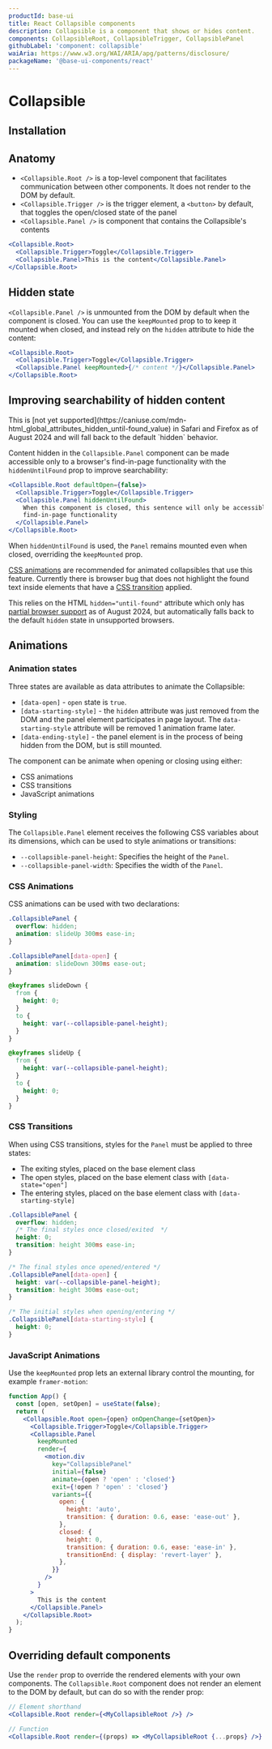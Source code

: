 ```yaml
---
productId: base-ui
title: React Collapsible components
description: Collapsible is a component that shows or hides content.
components: CollapsibleRoot, CollapsibleTrigger, CollapsiblePanel
githubLabel: 'component: collapsible'
waiAria: https://www.w3.org/WAI/ARIA/apg/patterns/disclosure/
packageName: '@base-ui-components/react'
---
```


# Collapsible

<Description />

<ComponentLinkHeader design={false} />

<Demo demo="CollapsibleIntroduction" />

## Installation

<InstallationInstructions componentName="Collapsible" />

## Anatomy

- `<Collapsible.Root />` is a top-level component that facilitates communication between other components. It does not render to the DOM by default.
- `<Collapsible.Trigger />` is the trigger element, a `<button>` by default, that toggles the open/closed state of the panel
- `<Collapsible.Panel />` is component that contains the Collapsible's contents

```jsx
<Collapsible.Root>
  <Collapsible.Trigger>Toggle</Collapsible.Trigger>
  <Collapsible.Panel>This is the content</Collapsible.Panel>
</Collapsible.Root>
```

## Hidden state

`<Collapsible.Panel />` is unmounted from the DOM by default when the component is closed. You can use the `keepMounted` prop to to keep it mounted when closed, and instead rely on the `hidden` attribute to hide the content:

```jsx
<Collapsible.Root>
  <Collapsible.Trigger>Toggle</Collapsible.Trigger>
  <Collapsible.Panel keepMounted>{/* content */}</Collapsible.Panel>
</Collapsible.Root>
```

## Improving searchability of hidden content

<Callout type="warning">
  This is [not yet
  supported](https://caniuse.com/mdn-html_global_attributes_hidden_until-found_value) in Safari and
  Firefox as of August 2024 and will fall back to the default `hidden` behavior.
</Callout>

Content hidden in the `Collapsible.Panel` component can be made accessible only to a browser's find-in-page functionality with the `hiddenUntilFound` prop to improve searchability:

```jsx
<Collapsible.Root defaultOpen={false}>
  <Collapsible.Trigger>Toggle</Collapsible.Trigger>
  <Collapsible.Panel hiddenUntilFound>
    When this component is closed, this sentence will only be accessible to the browser's native
    find-in-page functionality
  </Collapsible.Panel>
</Collapsible.Root>
```

When `hiddenUntilFound` is used, the `Panel` remains mounted even when closed, overriding the `keepMounted` prop.

[CSS animations](#css-animations) are recommended for animated collapsibles that use this feature. Currently there is browser bug that does not highlight the found text inside elements that have a [CSS transition](#css-transitions) applied.

This relies on the HTML `hidden="until-found"` attribute which only has [partial browser support](https://caniuse.com/mdn-html_global_attributes_hidden_until-found_value) as of August 2024, but automatically falls back to the default `hidden` state in unsupported browsers.

## Animations

### Animation states

Three states are available as data attributes to animate the Collapsible:

- `[data-open]` - `open` state is `true`.
- `[data-starting-style]` - the `hidden` attribute was just removed from the DOM and the panel element participates in page layout. The `data-starting-style` attribute will be removed 1 animation frame later.
- `[data-ending-style]` - the panel element is in the process of being hidden from the DOM, but is still mounted.

The component can be animate when opening or closing using either:

- CSS animations
- CSS transitions
- JavaScript animations

### Styling

The `Collapsible.Panel` element receives the following CSS variables about its dimensions, which can be used to style animations or transitions:

- `--collapsible-panel-height`: Specifies the height of the `Panel`.
- `--collapsible-panel-width`: Specifies the width of the `Panel`.

### CSS Animations

CSS animations can be used with two declarations:

```css
.CollapsiblePanel {
  overflow: hidden;
  animation: slideUp 300ms ease-in;
}

.CollapsiblePanel[data-open] {
  animation: slideDown 300ms ease-out;
}

@keyframes slideDown {
  from {
    height: 0;
  }
  to {
    height: var(--collapsible-panel-height);
  }
}

@keyframes slideUp {
  from {
    height: var(--collapsible-panel-height);
  }
  to {
    height: 0;
  }
}
```

<Demo demo="CssAnimatedCollapsible" />

### CSS Transitions

When using CSS transitions, styles for the `Panel` must be applied to three states:

- The exiting styles, placed on the base element class
- The open styles, placed on the base element class with `[data-state="open"]`
- The entering styles, placed on the base element class with `[data-starting-style]`

```css
.CollapsiblePanel {
  overflow: hidden;
  /* The final styles once closed/exited  */
  height: 0;
  transition: height 300ms ease-in;
}

/* The final styles once opened/entered */
.CollapsiblePanel[data-open] {
  height: var(--collapsible-panel-height);
  transition: height 300ms ease-out;
}

/* The initial styles when opening/entering */
.CollapsiblePanel[data-starting-style] {
  height: 0;
}
```

<Demo demo="CssTransitionCollapsible" />

### JavaScript Animations

Use the `keepMounted` prop lets an external library control the mounting, for example `framer-motion`:

```jsx
function App() {
  const [open, setOpen] = useState(false);
  return (
    <Collapsible.Root open={open} onOpenChange={setOpen}>
      <Collapsible.Trigger>Toggle</Collapsible.Trigger>
      <Collapsible.Panel
        keepMounted
        render={
          <motion.div
            key="CollapsiblePanel"
            initial={false}
            animate={open ? 'open' : 'closed'}
            exit={!open ? 'open' : 'closed'}
            variants={{
              open: {
                height: 'auto',
                transition: { duration: 0.6, ease: 'ease-out' },
              },
              closed: {
                height: 0,
                transition: { duration: 0.6, ease: 'ease-in' },
                transitionEnd: { display: 'revert-layer' },
              },
            }}
          />
        }
      >
        This is the content
      </Collapsible.Panel>
    </Collapsible.Root>
  );
}
```

## Overriding default components

Use the `render` prop to override the rendered elements with your own components. The `Collapsible.Root` component does not render an element to the DOM by default, but can do so with the render prop:

```jsx
// Element shorthand
<Collapsible.Root render={<MyCollapsibleRoot />} />
```

```jsx
// Function
<Collapsible.Root render={(props) => <MyCollapsibleRoot {...props} />} />
```

